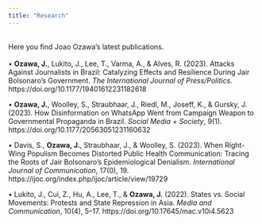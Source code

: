 ```yaml
---
title: "Research"
---
```

<br>
Here you find Joao Ozawa's latest publications.
<br>
<br>
• <b>Ozawa, J.</b>, Lukito, J., Lee, T., Varma, A., & Alves, R. (2023). Attacks Against Journalists in Brazil: Catalyzing Effects and Resilience During Jair Bolsonaro's Government. <i>The International Journal of Press/Politics</i>. https://doi.org/10.1177/19401612231182618

• <b>Ozawa, J.</b>, Woolley, S., Straubhaar, J., Riedl, M., Joseff, K., & Gursky, J. (2023). How Disinformation on WhatsApp Went from Campaign Weapon to Governmental Propaganda in Brazil. <i>Social Media + Society</i>, 9(1). https://doi.org/10.1177/20563051231160632

• Davis, S., <b>Ozawa, J.</b>, Straubhaar, J., & Woolley, S. (2023). When Right-Wing Populism Becomes Distorted Public Health Communication: Tracing the Roots of Jair Bolsonaro’s Epidemiological Denialism. <i>International Journal of Communication</i>, 17(0), 19. https://ijoc.org/index.php/ijoc/article/view/19729

• Lukito, J., Cui, Z., Hu, A., Lee, T., & <b>Ozawa, J.</b> (2022). States vs. Social Movements: Protests and State Repression in Asia. <i>Media and Communication</i>, 10(4), 5–17. https://doi.org/10.17645/mac.v10i4.5623
